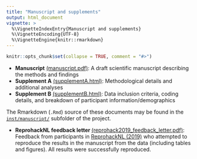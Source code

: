 ```yaml
---
title: "Manuscript and supplements"
output: html_document
vignette: >
  %\VignetteIndexEntry{Manuscript and supplements}
  %\VignetteEncoding{UTF-8}
  %\VignetteEngine{knitr::rmarkdown}
---
```


```r
knitr::opts_chunk$set(collapse = TRUE, comment = "#>")
```


* **Manuscript** <a href="../extras/manuscript.pdf" target="_blank">(manuscript.pdf)</a>: A draft scientific manuscript describing the methods and findings
* **Supplement A** <a href="../extras/supplementA.html" target="_blank">(supplementA.html)</a>: Methodological details and additional analyses
* **Supplement B** <a href="../extras/supplementB.html" target="_blank">(supplementB.html)</a>: Data inclusion criteria, coding details, and breakdown of participant information/demographics

The Rmarkdown (`.Rmd`) source of these documents may be found in the [`inst/manuscript/`](https://github.com/richarddmorey/Morey_Hoekstra_StatCognition/tree/master/inst/manuscript) subfolder of the project.

* **ReprohackNL feedback letter ** <a href="../extras/reprohack2019_feedback_letter.pdf" target="_blank">(reprohack2019_feedback_letter.pdf)</a>: Feedback from participants in [ReprohackNL (2019)](https://reprohacknl.github.io/ReproHack/) who attempted to reproduce the results in the manuscript from the data (including tables and figures). All results were successfully reproduced.


